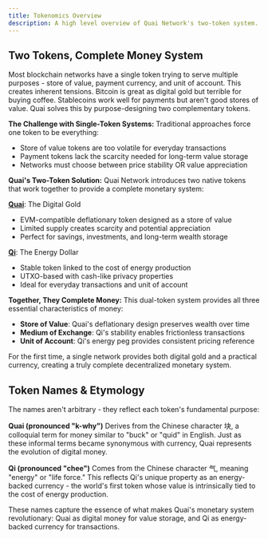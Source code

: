```yaml
---
title: Tokenomics Overview
description: A high level overview of Quai Network's two-token system.
---
```


## Two Tokens, Complete Money System

Most blockchain networks have a single token trying to serve multiple purposes - store of value, payment currency, and unit of account. This creates inherent tensions. Bitcoin is great as digital gold but terrible for buying coffee. Stablecoins work well for payments but aren't good stores of value. Quai solves this by purpose-designing two complementary tokens.

**The Challenge with Single-Token Systems:**
Traditional approaches force one token to be everything:
- Store of value tokens are too volatile for everyday transactions
- Payment tokens lack the scarcity needed for long-term value storage
- Networks must choose between price stability OR value appreciation

**Quai's Two-Token Solution:**
Quai Network introduces two native tokens that work together to provide a complete monetary system:

**[Quai](/learn/tokenomics/quai-emissions)**: The Digital Gold
- EVM-compatible deflationary token designed as a store of value
- Limited supply creates scarcity and potential appreciation
- Perfect for savings, investments, and long-term wealth storage

**[Qi](/learn/tokenomics/qi-emissions)**: The Energy Dollar
- Stable token linked to the cost of energy production
- UTXO-based with cash-like privacy properties
- Ideal for everyday transactions and unit of account

**Together, They Complete Money:**
This dual-token system provides all three essential characteristics of money:
- **Store of Value**: Quai's deflationary design preserves wealth over time
- **Medium of Exchange**: Qi's stability enables frictionless transactions
- **Unit of Account**: Qi's energy peg provides consistent pricing reference

For the first time, a single network provides both digital gold and a practical currency, creating a truly complete decentralized monetary system.

## Token Names & Etymology

The names aren't arbitrary - they reflect each token's fundamental purpose:

**Quai (pronounced "k-why")**
Derives from the Chinese character 块, a colloquial term for money similar to "buck" or "quid" in English. Just as these informal terms became synonymous with currency, Quai represents the evolution of digital money.

**Qi (pronounced "chee")**
Comes from the Chinese character 气, meaning "energy" or "life force." This reflects Qi's unique property as an energy-backed currency - the world's first token whose value is intrinsically tied to the cost of energy production.

These names capture the essence of what makes Quai's monetary system revolutionary: Quai as digital money for value storage, and Qi as energy-backed currency for transactions.
